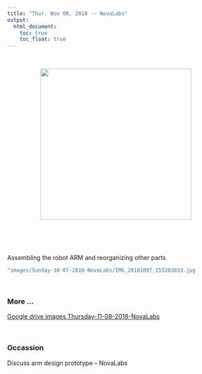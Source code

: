 ```yaml
---
title: "Thur. Nov 08, 2018 -- NovaLabs"
output:
  html_document:
    toc: true
    toc_float: true
---
```


<br>

<center>
<img src="images/Thursday-11-08-2018-NovaLabs/IMG_20181108_202546986_BURST001.jpg" width="350px">

</center>  

<p>
<br>
<br>
<br>

Assembling the robot ARM and reorganizing other parts

```r
"images/Sunday-10-07-2018-NovaLabs/IMG_20181007_155203833.jpg
```

<br> 

### More ...

[Google drive images Thursday-11-08-2018-NovaLabs](https://drive.google.com/drive/folders/1cLYZhr56QK0EqJSMDjsQm-A7cbGSgQ_1)

<br>

### Occassion
Discuss arm design prototype -- NovaLabs
